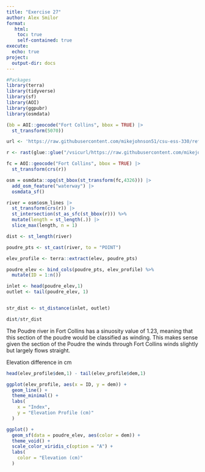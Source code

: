 ```yaml
---
title: "Exercise 27"
author: Alex Smilor
format:
   html:
    toc: true
    self-contained: true
execute: 
  echo: true
project:
  output-dir: docs
---
```

```r
#Packages
library(terra)
library(tidyverse)
library(sf)
library(AOI)
library(ggpubr)
library(osmdata)
```

```r
(bb = AOI::geocode("Fort Collins", bbox = TRUE) |> 
  st_transform(5070))

url <- 'https://raw.githubusercontent.com/mikejohnson51/csu-ess-330/refs/heads/main/resources/foco-elev-cm.tif'

r <- rast(glue::glue("/vsicurl/https://raw.githubusercontent.com/mikejohnson51/csu-ess-330/refs/heads/main/resources/foco-elev-cm.tif"))

fc = AOI::geocode("Fort Collins", bbox = TRUE) |> 
  st_transform(crs(r))

osm = osmdata::opq(st_bbox(st_transform(fc,4326))) |> 
  add_osm_feature("waterway") |> 
  osmdata_sf()

river = osm$osm_lines |> 
  st_transform(crs(r)) |> 
  st_intersection(st_as_sfc(st_bbox(r))) %>% 
  mutate(length = st_length(.)) |> 
  slice_max(length, n = 1)

dist <- st_length(river)

poudre_pts <- st_cast(river, to = "POINT")

elev_profile <- terra::extract(elev, poudre_pts)

poudre_elev <- bind_cols(poudre_pts, elev_profile) %>% 
  mutate(ID = 1:n())

inlet <- head(poudre_elev,1)
outlet <- tail(poudre_elev, 1)


str_dist <- st_distance(inlet, outlet)

dist/str_dist


```

The Poudre river in Fort Collins has a sinuosity value of 1.23, meaning that this section of the poudre would be classified as winding. This makes sense given the section of the Poudre the winds through Fort Collins winds slightly but largely flows straight. 

Elevation difference in cm
```r
head(elev_profile$dem,1) - tail(elev_profile$dem,1)
```

```r
ggplot(elev_profile, aes(x = ID, y = dem)) +
  geom_line() +
  theme_minimal() +
  labs(
    x = "Index",
    y = "Elevation Profile (cm)"
  )
```

```r
ggplot() +
  geom_sf(data = poudre_elev, aes(color = dem)) +
  theme_void() +
  scale_color_viridis_c(option = "A") +
  labs(
    color = "Elevation (cm)"
  )
```

